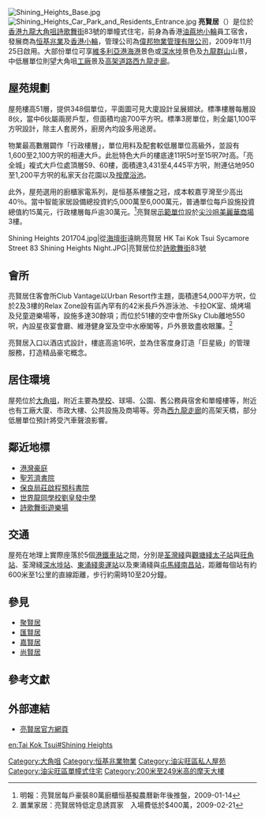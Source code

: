 {{Infobox_housinghk | name = Shining Heights <br>亮賢居|
| logo=
| photo = Shining Heights.JPG
| phototitle = 
| address= {{HKG}}[[九龍|九龍]][[大角咀|大角咀]][[詩歌舞街|詩歌舞街]]83號
| lot= 九龍內地段第11159號餘段
| developer= [[恒基兆業|恒基兆業]]及[[香港小輪|香港小輪]]
| manager= 偉邦管理
| use = 住宅
| blocknumber = 1座
| floor_area = 
| floornumber = 51層
| yearofcompletion = 2009年
| former = 香港小輪員工宿舍
| facilities = 會所
| website = [http://www.shiningheights.com.hk/index.html/ 亮賢居官方網頁]
}}
[[File:Shining_Heights_Base.jpg|thumb]]
[[File:Shining_Heights_Car_Park_and_Residents_Entrance.jpg|thumb]]
'''亮賢居'''（{{lang-en|Shining Heights}}）是位於[[香港|香港]][[九龍|九龍]][[大角咀|大角咀]][[詩歌舞街|詩歌舞街]]83號的單幢式住宅，前身為香港[[油蔴地小輪|油蔴地小輪]]員工宿舍，發展商為[[恒基兆業|恒基兆業]]及[[香港小輪|香港小輪]]，管理公司為[[偉邦物業管理有限公司|偉邦物業管理有限公司]]，2009年11月25日啟用。大部份單位可享[[維多利亞港|維多利亞港]][[海港|海港]]景色或[[深水埗|深水埗]]景色及[[九龍群山|九龍群山]]山景，中低層單位則望大角咀[[工廠|工廠]]景及[[高架道路|高架道路]][[西九龍走廊|西九龍走廊]]。

==屋苑規劃==
屋苑樓高51層，提供348個單位，平面圖可見大廈設計呈展翅狀。標準樓層每層設8伙，當中6伙屬兩房戶型，但面積均逾700平方呎。標準3房單位，則全屬1,100平方呎設計，除主人套房外，廚房內均設多用途房。

物業最高數層闢作「行政樓層」，單位用料及配套較低層單位高級外，並設有1,600至2,100方呎的相連大戶。此批特色大戶的樓底達11呎5吋至15呎7吋高。「亮全城」複式大戶位處頂層59、60樓，面積達3,431至4,445平方呎，附連佔地950至1,200平方呎的私家天台花園以及[[按摩浴池|按摩浴池]]。

此外，屋苑選用的廚櫃家電系列，是恒基系樓盤之冠，成本較嘉亨灣至少高出40％。當中智能家居設備總投資約5,000萬至6,000萬元，普通單位每戶設施投資總值約15萬元，行政樓層每戶逾30萬元。<ref>明報：亮賢居每戶豪裝80萬廚櫃恒基擬農曆新年後推盤，2009-01-14</ref>亮賢居[[示範單位|示範單位]]設於[[尖沙咀|尖沙咀]][[美麗華商場|美麗華商場]]3樓。
<gallery>
Shining Heights 201704.jpg|從[[海壇街|海壇街]]遠眺亮賢居
HK Tai Kok Tsui Sycamore Street 83 Shining Heights Night.JPG|亮賢居位於[[詩歌舞街|詩歌舞街]]83號
</gallery>

==會所== 
亮賢居住客會所Club Vantage以Urban Resort作主題，面積達54,000平方呎，位於2及3樓的Relax Zone設有區內罕有的42米長戶外游泳池、卡拉OK室、燒烤場及兒童遊樂場等，設施多達30餘項；而位於51樓的空中會所Sky Club離地550呎，內設星夜宴會廳、維港健身室及空中水療閣等，戶外景致盡收眼簾。<ref>置業家居：亮賢居特低定息誘買家　入場費低於$400萬，2009-02-21</ref>

亮賢居入口以酒店式設計，樓底高逾16呎，並為住客度身訂造「巨星級」的管理服務，打造精品豪宅概念。

==居住環境==
屋苑位於[[大角咀|大角咀]]，附近主要為[[唐樓|學校]]、球場、公園、舊公務員宿舍和單幢樓等，附近也有工廠大廈、市政大樓、公共設施及商場等。旁為[[西九龍走廊|西九龍走廊]]的高架天橋，部分低層單位預計將受汽車聲浪影響。

==鄰近地標==
*[[港灣豪庭|港灣豪庭]]
*[[聖芳濟書院|聖芳濟書院]]
*[[保良局莊啟程預科書院|保良局莊啟程預科書院]]
*[[世界龍岡學校劉皇發中學|世界龍岡學校劉皇發中學]]
*[[詩歌舞街遊樂場|詩歌舞街遊樂場]]

==交通==
屋苑在地理上實際座落於5個[[港鐵車站|港鐵車站]]之間，分別是[[荃灣綫|荃灣綫]]與[[觀塘綫|觀塘綫]][[太子站|太子站]]與[[旺角站|旺角站]]、荃灣綫[[深水埗站|深水埗站]]、[[東涌綫|東涌綫]][[奧運站|奧運站]]以及東涌綫與[[屯馬綫|屯馬綫]][[南昌站_(香港)|南昌站]]，距離每個站有約600米至1公里的直線距離，步行約需時10至20分鐘。

==參見==
*[[聚賢居|聚賢居]]
*[[匯賢居|匯賢居]]
*[[嘉賢居|嘉賢居]]
*[[尚賢居|尚賢居]]

==參考文獻==
<div class="references-small">
<references />
</div>
{{commonscat|Shining Heights}}

== 外部連結 ==
*[http://www.shiningheights.com.hk/ 亮賢居官方網頁] {{Wayback|url=http://www.shiningheights.com.hk/ |date=20191206165046 }}
{{恆基兆業地產}}

[[Category:大角咀|Category:大角咀]]
[[Category:恒基兆業物業|Category:恒基兆業物業]]
[[Category:油尖旺區私人屋苑|Category:油尖旺區私人屋苑]]
[[Category:油尖旺區單幢式住宅|Category:油尖旺區單幢式住宅]]
[[Category:200米至249米高的摩天大樓|Category:200米至249米高的摩天大樓]]

[[en:Tai_Kok_Tsui#Shining_Heights|en:Tai Kok Tsui#Shining Heights]]